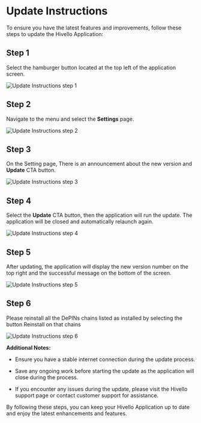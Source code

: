 # Update Instructions

To ensure you have the latest features and improvements, follow these steps to update the Hivello Application:

## Step 1
Select the hamburger button located at the top left of the application screen.

![Update Instructions step 1](/images/update-instructions/step-1.png)

## Step 2
Navigate to the menu and select the **Settings** page.

![Update Instructions step 2](/images/update-instructions/step-2.png)

## Step 3
On the Setting page, There is an announcement about the new version and **Update** CTA button.

![Update Instructions step 3](/images/update-instructions/step-3.png)

## Step 4
Select the **Update** CTA button, then the application will run the update. The application will be closed and automatically relaunch again.

![Update Instructions step 4](/images/update-instructions/step-4.png)

## Step 5
After updating, the application will display the new version number on the top right and the successful message on the bottom of the screen.

![Update Instructions step 5](/images/update-instructions/step-5.png)

## Step 6
Please reinstall all the DePINs chains listed as installed by selecting the button Reinstall on that chains

![Update Instructions step 6](/images/update-instructions/step-6.png)

**Additional Notes:**

  - Ensure you have a stable internet connection during the update process.

  - Save any ongoing work before starting the update as the application will close during the process.

  - If you encounter any issues during the update, please visit the Hivello support page or contact customer support for assistance.

By following these steps, you can keep your Hivello Application up to date and enjoy the latest enhancements and features.
